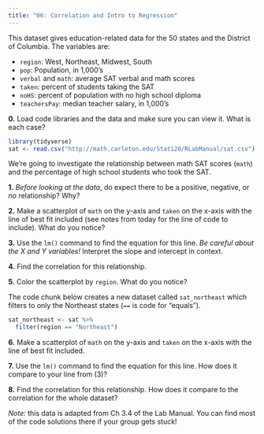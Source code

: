 ```yaml
---
title: "06: Correlation and Intro to Regression"
---
```


This dataset gives education-related data for the 50 states and the District of Columbia. The variables are: 

 - `region`: West, Northeast, Midwest, South
 - `pop`: Population, in 1,000's
 - `verbal` and `math`: average SAT verbal and math scores
 - `taken`: percent of students taking the SAT
 - `noHS`: percent of population with no high school diploma
 - `teachersPay`: median teacher salary, in 1,000's

**0.** Load code libraries and the data and make sure you can view it. What is each case? 

```r
library(tidyverse)
sat <- read.csv("http://math.carleton.edu/Stat120/RLabManual/sat.csv")
```

We're going to investigate the relationship between math SAT scores (`math`) and the percentage of high school students who took the SAT. 

**1.** *Before looking at the data*, do expect there to be a positive, negative, or *no* relationship? Why? 

**2.** Make a scatterplot of `math` on the y-axis and `taken` on the x-axis with the line of best fit included (see notes from today for the line of code to include). What do you notice?

**3.** Use the `lm()` command to find the equation for this line. *Be careful about the X and Y variables!* Interpret the slope and intercept in context.

**4.** Find the correlation for this relationship. 

**5.** Color the scatterplot by `region`. What do you notice? 

The code chunk below creates a new dataset called `sat_northeast` which filters to only the Northeast states (`==` is code for "equals"). 

```r
sat_northeast <- sat %>%
  filter(region == "Northeast")
```

**6.** Make a scatterplot of `math` on the y-axis and `taken` on the x-axis with the line of best fit included. 

**7.** Use the `lm()` command to find the equation for this line. How does it compare to your line from (3)? 

**8.** Find the correlation for this relationship. How does it compare to the correlation for the whole dataset? 

*Note:* this data is adapted from Ch 3.4 of the Lab Manual. You can find most of the code solutions there if your group gets stuck! 